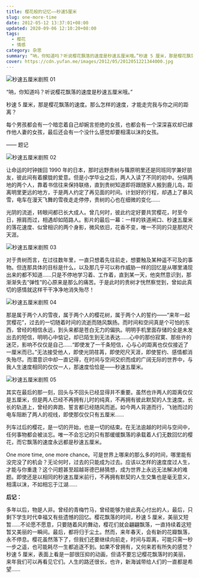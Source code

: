 ```yaml
---
title: 樱花般的记忆——秒速5厘米
slug: one-more-time
date: 2012-05-12 13:37:01+08:00
updated: 2020-09-06 12:10:20+08:00
tags:
  - 樱花
  - 情感
category: 杂思
summary: “呐，你知道吗？听说樱花飘落的速度是秒速五厘米哦。”秒速 5 厘米，那是樱花飘落的速度。那么怎样的速度，才能走完我与你之间的距离？
cover: https://cdn.yufan.me/images/2012/05/2012051221344000.jpg
---
```


![秒速五厘米剧照 01](https://cdn.yufan.me/images/2012/05/2012051221344500.jpg)

<MusicPlayer id={1310906134} />

“呐，你知道吗？听说樱花飘落的速度是秒速五厘米哦。”

秒速 5 厘米，那是樱花飘落的速度。那么怎样的速度，才能走完我与你之间的距离？

每个男孩都会有一个暗恋着自己却婉言拒绝的女孩，也都会有一个深深喜欢却已嫁作他人妻的女孩，最后还会有一个没什么感觉却要相濡以沫的女孩。

—— 题记

![秒速五厘米剧照 02](https://cdn.yufan.me/images/2012/05/2012051221344700.jpg)

让命运的时钟拨回 1990 年的日本，那时远野贵树与篠原明里还是同班同学兼好朋友，彼此间有着朦胧的爱意。但是小学毕业之后，两人入读了不同的初中。分隔两地的两个人，靠着书信往来保持联络，直到贵树知道即将跟随家人搬到鹿儿岛，距离明里更远的地方，于是两人约定了再见面的时间。计划好的行程，却遇上了暴风雪，电车在漫天飞舞的雪夜走走停停，贵树的心也在细微的变化……

光阴的流逝，转眼间都已长大成人。曾几何时，彼此约定好要共赏樱花，时至今日，擦肩而过，相遇却如陌路人。影片的最后一幕：一样的铁道闸口、秒速五厘米的落花速度、似曾相识的两个身影，微风依旧，花香不变，唯一不同的只是那咫尺天涯。

![秒速五厘米剧照 03](https://cdn.yufan.me/images/2012/05/2012051221345000.jpg)

对于贵树而言，在过往数年里，一直只想着先往前走，想要触及某种遥不可及的事物。但连那具体的目标是什么，以及那几乎可以称作威胁一样的回忆是从哪里涌现出来的都不知道……只是不停地学习着、工作着，直到某一天，他突然意识到，那渐渐失去“弹性”的心原来是那么的痛苦。于是此时的贵树才恍然察觉到，曾如此真切的感情就这样干干净净地消失殆尽！

![秒速五厘米剧照 04](https://cdn.yufan.me/images/2012/05/2012051221345300.jpg)

那是属于两个人的雪夜，属于两个人的樱花树，属于两个人的誓约——“来年一起赏樱花”，过去的一切随着时间的流逝而随风飘扬。而时间和空间真是个可怕的东西，曾经的相信永远，到头来都是苍白无力的偏执。明明手机里面存储的全是未发出去的短信，明明心中惦记，却已陌生到无法表达……心中的那份寂寞、那些许的迷茫，影响不仅仅是自己……“即使发了一千条短信，心与心的距离也仅仅接近了一厘米而已。”无法接受他人，即使光阴荏苒，即使咫尺天涯，即使誓约、感情都消失殆尽。而潜意识中却一直记得，在时间与空间交织而成的广阔无际的世界中，与我人生速度相同的仅仅一人，那速度恰恰是——秒速五厘米。

![秒速五厘米剧照 05](https://cdn.yufan.me/images/2012/05/2012051221345500.jpg)

其实在最后的那一刻，回头与不回头已经显得并不重要。虽然也许两人的距离仅仅是五厘米，但是两人已经不再拥有儿时的纯真，不再拥有彼此默契的人生速度。长长的轨道上，曾经的奔跑、誓言都已经随风而逝。如今两人背道而行，飞驰而过的电车阻断了两人的视线，即使那仅仅只有五厘米……

列车过后的樱花，是一切的开始，也是一切的结束。在无法逾越的时间与空间中，任何事物都会被淡忘。唯一不会忘记的只有那缓缓飘落的承载着人们无数回忆的樱花，而它飘落的速度永远都是秒速五厘米。

One more time, one more chance。可是世界上哪来的那么多的时间，哪里能有没完没了的机会？无论何时，过去的只能成为过去。应该以怎样的速度度过人生，才能与你重逢？这个问题甚至超越哥德巴赫猜想，成为世界上永远无法解决的难题。即使还是以相同的秒速五厘米前行，不再拥有默契的人生交集也是毫无意义，相濡以沫，不如相忘于江湖……

**后记：**

多年以后，物是人非。曾经的青梅竹马，曾经能够为彼此真心付出的人，最后，只剩下学生时代幸福又有些遗憾的回忆。樱花飘落的时间，秒速 5 厘米，美丽又短暂……不论愿不愿意，只要随着风的舞动，樱花们就会翩翩飘落，一直持续着这短暂又美丽的一瞬间。最后，都将归于尘土。然而，来年春天，会有新的花瓣飘落，永不停息。樱花虽然落下了，但我们还要继续向前走，时间与距离，可能只需一秒一步之遥，也可能耗尽一生都追逐不到。如果不曾拥有，又何来若有所失的感觉？秒速 5 厘米，表面上看是一部很压抑的动画，但请不要忘记樱花飘落时的美丽，来年我们可以再看见它们。人生的路还很长，也许，新海诚带给人们的一直都是希望……
